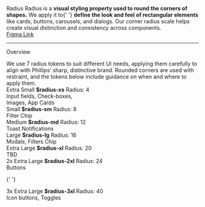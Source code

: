 
<Meta title="Foundations in Seldon/Radius" />

<main className="sb-unstyled doc-wrapper">
<span className="h2 custom">Radius</span>

<span className="p">
  Radius is a <b>visual styling property used to round the corners of shapes.</b> We apply it to{' '}
  <b>define the look and feel of rectangular elements</b> like cards, buttons, carousels, and dialogs. Our corner radius
  scale helps create visual distinction and consistency across components.

  <br/>
  <a
  className="link"
  href="https://www.figma.com/design/s19hEathSO6CuXPtjvZXlC/Update-line-heights-for-body--labels-and-links?node-id=25896-5674&m=dev"
  target="_blank"
  rel="noopener noreferrer"
>
  Figma Link
</a>
</span>

<hr className="hr" />

<span className="h2">Overview</span>

<span className="p">
  We use 7 radius tokens to suit different UI needs, applying them carefully to align with Phillips’ sharp, distinctive
  brand. Rounded corners are used with restraint, and the tokens below include guidance on when and where to apply them.
</span>

<div class="radius-token-demo">

<div class="radius-token-demo__item">
  <div class="radius-token-demo__info">
    <span className="h3">Extra Small</span>
    <b>$radius-xs</b>
    <span>Radius: 4</span>
    <div class="radius-token-demo__box radius-token-demo__box--xs"></div>
    <span>
      Input fields, Check-boxes, <br /> Images, App Cards
    </span>
  </div>
</div>

<div class="radius-token-demo__item">
  <div class="radius-token-demo__info">
    <span className="h3">Small</span>
    <b>$radius-sm</b>
    <span>Radius: 8</span>
    <div class="radius-token-demo__box radius-token-demo__box--sm"></div>
    <span>Filter Chip</span>
  </div>
</div>

<div class="radius-token-demo__item">
  <div class="radius-token-demo__info">
    <span className="h3">Medium</span>
    <b>$radius-md</b>
    <span>Radius: 12</span>
    <div class="radius-token-demo__box radius-token-demo__box--md"></div>
    <span>Toast Notifications</span>
  </div>
</div>

<div class="radius-token-demo__item">
  <div class="radius-token-demo__info">
    <span className="h3">Large</span>
    <b>$radius-lg</b>
    <span>Radius: 16</span>
    <div class="radius-token-demo__box radius-token-demo__box--lg"></div>
    <span>Modals, Filters Chip</span>
  </div>
</div>

<div class="radius-token-demo__item">
  <div class="radius-token-demo__info">
    <span className="h3">Extra Large</span>
    <b>$radius-xl</b>
    <span>Radius: 20</span>
    <div class="radius-token-demo__box radius-token-demo__box--xl"></div>
    <span>TBD</span>
  </div>
</div>

<div class="radius-token-demo__item">
  <div class="radius-token-demo__info">
    <span className="h3">2x Extra Large</span>
    <b>$radius-2xl</b>
    <span>Radius: 24</span>
    <div class="radius-token-demo__box radius-token-demo__box--2xl"></div>
    <span>Buttons</span>
  </div>
</div>

{' '}

<div class="radius-token-demo__item">
  <div class="radius-token-demo__info">
    <span className="h3">3x Extra Large</span>
    <b>$radius-3xl</b>
    <span>Radius: 40</span>
    <div class="radius-token-demo__box radius-token-demo__box--3xl"></div>
    <span>Icon buttons, Toggles</span>
  </div>
</div>

</div>

</main>
